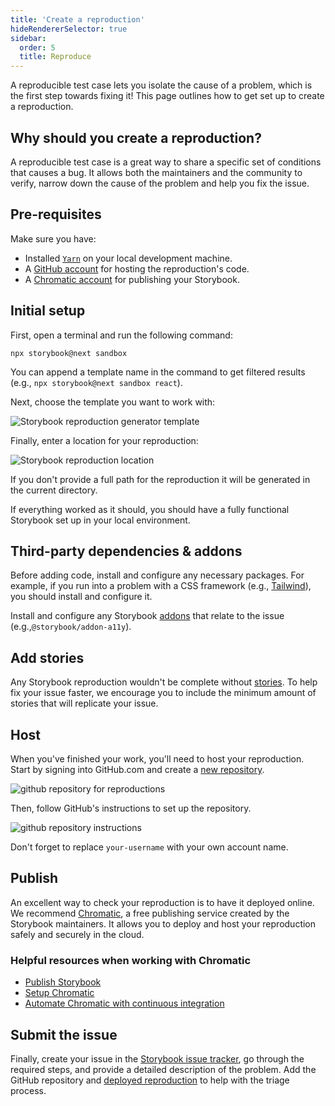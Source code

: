 ```yaml
---
title: 'Create a reproduction'
hideRendererSelector: true
sidebar:
  order: 5
  title: Reproduce
---
```


A reproducible test case lets you isolate the cause of a problem, which is the first step towards fixing it! This page outlines how to get set up to create a reproduction.

## Why should you create a reproduction?

A reproducible test case is a great way to share a specific set of conditions that causes a bug. It allows both the maintainers and the community to verify, narrow down the cause of the problem and help you fix the issue.

## Pre-requisites

Make sure you have:

* Installed [`Yarn`](https://yarnpkg.com/) on your local development machine.
* A [GitHub account](https://github.com/signup) for hosting the reproduction's code.
* A [Chromatic account](https://www.chromatic.com/start/?utm_source=storybook_website\&utm_medium=link\&utm_campaign=storybook) for publishing your Storybook.

## Initial setup

First, open a terminal and run the following command:

```shell
npx storybook@next sandbox
```

<Callout variant="info" icon="💡">

  You can append a template name in the command to get filtered results (e.g., `npx storybook@next sandbox react`).

</Callout>

Next, choose the template you want to work with:

![Storybook reproduction generator template](../_assets/contribute/storybook-reproduction-generator-template.png)

Finally, enter a location for your reproduction:

![Storybook reproduction location](../_assets/contribute/storybook-reproduction-generator-location.png)

<Callout variant="info" icon="💡">

  If you don't provide a full path for the reproduction it will be generated in the current directory.

</Callout>

If everything worked as it should, you should have a fully functional Storybook set up in your local environment.

## Third-party dependencies & addons

Before adding code, install and configure any necessary packages. For example, if you run into a problem with a CSS framework (e.g., [Tailwind](https://tailwindcss.com/)), you should install and configure it.

Install and configure any Storybook [addons](https://storybook.js.org/addons/) that relate to the issue (e.g.,`@storybook/addon-a11y`).

## Add stories

Any Storybook reproduction wouldn't be complete without [stories](../writing-stories/index.mdx). To help fix your issue faster, we encourage you to include the minimum amount of stories that will replicate your issue.

## Host

When you've finished your work, you'll need to host your reproduction. Start by signing into GitHub.com and create a [new repository](https://github.com/new).

![github repository for reproductions](../_assets/contribute/github-new-repository-reproduction-optimized.png)

Then, follow GitHub's instructions to set up the repository.

![github repository instructions](../_assets/contribute/github-repository-steps-optimized.png)

<Callout variant="info" icon="💡">

  Don't forget to replace `your-username` with your own account name.
  
</Callout>

## Publish

An excellent way to check your reproduction is to have it deployed online. We recommend [Chromatic](https://www.chromatic.com/?utm_source=storybook_website\&utm_medium=link\&utm_campaign=storybook), a free publishing service created by the Storybook maintainers. It allows you to deploy and host your reproduction safely and securely in the cloud.

### Helpful resources when working with Chromatic

* [Publish Storybook](../sharing/publish-storybook.mdx)
* [Setup Chromatic](https://www.chromatic.com/docs/storybook?utm_source=storybook_website\&utm_medium=link\&utm_campaign=storybook)
* [Automate Chromatic with continuous integration](https://www.chromatic.com/docs/ci?utm_source=storybook_website\&utm_medium=link\&utm_campaign=storybook)

## Submit the issue

Finally, create your issue in the [Storybook issue tracker](https://github.com/storybookjs/storybook/issues/new/choose), go through the required steps, and provide a detailed description of the problem. Add the GitHub repository and [deployed reproduction](https://www.chromatic.com/docs/storybook?utm_source=storybook_website\&utm_medium=link\&utm_campaign=storybook#view-published-storybook) to help with the triage process.
